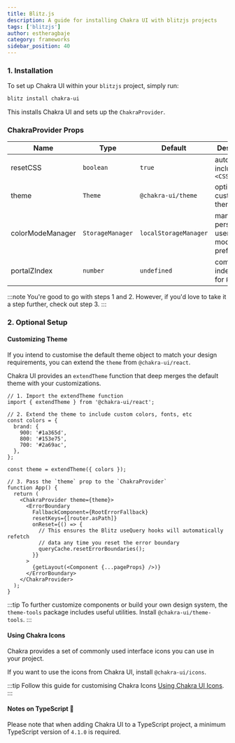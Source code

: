 ```yaml
---
title: Blitz.js
description: A guide for installing Chakra UI with blitzjs projects
tags: ['blitzjs']
author: estheragbaje
category: frameworks
sidebar_position: 40
---
```


### 1. Installation

To set up Chakra UI within your `blitzjs` project, simply run:

```bash
blitz install chakra-ui
```

This installs Chakra UI and sets up the `ChakraProvider`.

### ChakraProvider Props

| Name             | Type             | Default               | Description                                         |
| ---------------- | ---------------- | --------------------- | --------------------------------------------------- |
| resetCSS         | `boolean`        | `true`                | automatically includes `<CSSReset />`               |
| theme            | `Theme`          | `@chakra-ui/theme`    | optional custom theme                               |
| colorModeManager | `StorageManager` | `localStorageManager` | manager to persist a users color mode preference in |
| portalZIndex     | `number`         | `undefined`           | common z-index to use for `Portal`                  |

:::note
You're good to go with steps 1 and 2. However, if you'd love to
take it a step further, check out step 3.
:::

### 2. Optional Setup

#### Customizing Theme

If you intend to customise the default theme object to match your design
requirements, you can extend the `theme` from `@chakra-ui/react`.

Chakra UI provides an `extendTheme` function that deep merges the default theme
with your customizations.

```tsx
// 1. Import the extendTheme function
import { extendTheme } from '@chakra-ui/react';

// 2. Extend the theme to include custom colors, fonts, etc
const colors = {
  brand: {
    900: '#1a365d',
    800: '#153e75',
    700: '#2a69ac',
  },
};

const theme = extendTheme({ colors });

// 3. Pass the `theme` prop to the `ChakraProvider`
function App() {
  return (
    <ChakraProvider theme={theme}>
      <ErrorBoundary
        FallbackComponent={RootErrorFallback}
        resetKeys={[router.asPath]}
        onReset={() => {
          // This ensures the Blitz useQuery hooks will automatically refetch
          // data any time you reset the error boundary
          queryCache.resetErrorBoundaries();
        }}
      >
        {getLayout(<Component {...pageProps} />)}
      </ErrorBoundary>
    </ChakraProvider>
  );
}
```

:::tip
To further customize components or build your own design system, the
`theme-tools` package includes useful utilities. Install
`@chakra-ui/theme-tools`.
:::

#### Using Chakra Icons

Chakra provides a set of commonly used interface icons you can use in your
project.

If you want to use the icons from Chakra UI, install `@chakra-ui/icons`.

:::tip
Follow this guide for customising Chakra Icons
[Using Chakra UI Icons](/docs/components/media-and-icons/icon).
:::

#### Notes on TypeScript 🚨

Please note that when adding Chakra UI to a TypeScript project, a minimum
TypeScript version of `4.1.0` is required.
